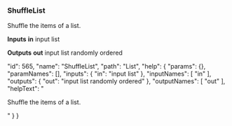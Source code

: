 ### ShuffleList

Shuffle the items of a list.

**Inputs**
**in**
input list


**Outputs**
**out**
input list randomly ordered





  "id": 565,
  "name": "ShuffleList",
  "path": "List",
  "help": {
    "params": {},
    "paramNames": [],
    "inputs": {
      "in": "input list"
    },
    "inputNames": [
      "in"
    ],
    "outputs": {
      "out": "input list randomly ordered"
    },
    "outputNames": [
      "out"
    ],
    "helpText": "<p>Shuffle the items of a list.</p>"
  }
}